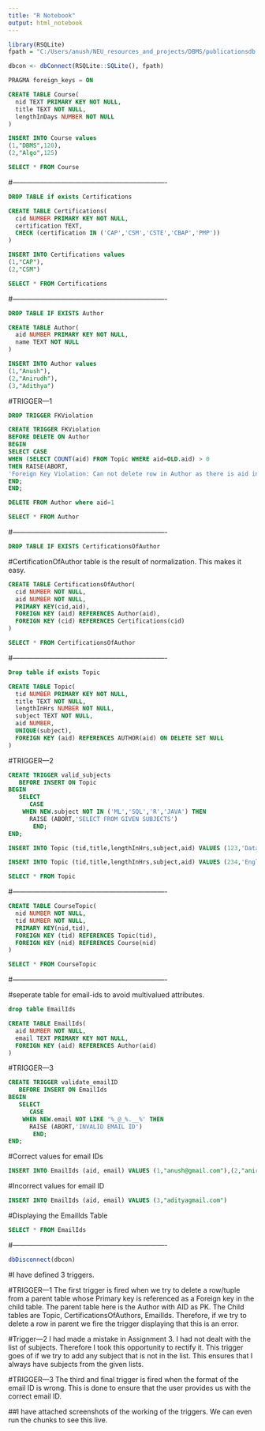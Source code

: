 ---
title: "R Notebook"
output: html_notebook
---

```{r}
library(RSQLite)
fpath = "C:/Users/anush/NEU_resources_and_projects/DBMS/publicationsdb.db"

dbcon <- dbConnect(RSQLite::SQLite(), fpath)
```

```{sql connection=dbcon}
PRAGMA foreign_keys = ON
```


```{sql connection=dbcon}
CREATE TABLE Course(
  nid TEXT PRIMARY KEY NOT NULL,
  title TEXT NOT NULL,
  lengthInDays NUMBER NOT NULL
)
```

```{sql connection=dbcon}
INSERT INTO Course values 
(1,"DBMS",120),
(2,"Algo",125)
```

```{sql connection=dbcon}
SELECT * FROM Course
```

#-------------------------------------------------------------------

```{sql connection=dbcon}
DROP TABLE if exists Certifications
```

```{sql connection=dbcon}
CREATE TABLE Certifications(
  cid NUMBER PRIMARY KEY NOT NULL,
  certification TEXT,
  CHECK (certification IN ('CAP','CSM','CSTE','CBAP','PMP'))
)
```

```{sql connection=dbcon}
INSERT INTO Certifications values 
(1,"CAP"),
(2,"CSM")
```

```{sql connection=dbcon}
SELECT * FROM Certifications
```

#-------------------------------------------------------------------

```{sql connection=dbcon}
DROP TABLE IF EXISTS Author
```

```{sql connection=dbcon}
CREATE TABLE Author(
  aid NUMBER PRIMARY KEY NOT NULL,
  name TEXT NOT NULL
)
```

```{sql connection=dbcon}
INSERT INTO Author values 
(1,"Anush"),
(2,"Anirudh"),
(3,"Adithya")
```

#TRIGGER---1
```{sql connection=dbcon}
DROP TRIGGER FKViolation
```

```{sql connection=dbcon}
CREATE TRIGGER FKViolation
BEFORE DELETE ON Author
BEGIN
SELECT CASE 
WHEN (SELECT COUNT(aid) FROM Topic WHERE aid=OLD.aid) > 0
THEN RAISE(ABORT,
'Foreign Key Violation: Can not delete row in Author as there is aid in Topic referenced as Foreign Key')
END; 
END;
```

```{sql connection=dbcon}
DELETE FROM Author where aid=1
```

```{sql connection=dbcon}
SELECT * FROM Author 
```

#-------------------------------------------------------------------

```{sql connection=dbcon}
DROP TABLE IF EXISTS CertificationsOfAuthor
```
#CertificationOfAuthor table is the result of normalization. This makes it easy.
```{sql connection=dbcon}
CREATE TABLE CertificationsOfAuthor(
  cid NUMBER NOT NULL,
  aid NUMBER NOT NULL,
  PRIMARY KEY(cid,aid),
  FOREIGN KEY (aid) REFERENCES Author(aid),
  FOREIGN KEY (cid) REFERENCES Certifications(cid)
)
```

```{sql connection=dbcon}
SELECT * FROM CertificationsOfAuthor
```

#-------------------------------------------------------------------

```{sql connection=dbcon}
Drop table if exists Topic
```

```{sql connection=dbcon}
CREATE TABLE Topic(
  tid NUMBER PRIMARY KEY NOT NULL,
  title TEXT NOT NULL,
  lengthInHrs NUMBER NOT NULL,
  subject TEXT NOT NULL,
  aid NUMBER,
  UNIQUE(subject),
  FOREIGN KEY (aid) REFERENCES AUTHOR(aid) ON DELETE SET NULL
)
```

#TRIGGER---2
```{sql connection=dbcon}
CREATE TRIGGER valid_subjects
   BEFORE INSERT ON Topic
BEGIN
   SELECT
      CASE
	WHEN NEW.subject NOT IN ('ML','SQL','R','JAVA') THEN
   	  RAISE (ABORT,'SELECT FROM GIVEN SUBJECTS')
       END;
END;
```

```{sql connection=dbcon}
INSERT INTO Topic (tid,title,lengthInHrs,subject,aid) VALUES (123,'Database',3,'SQL',1),(456,'Neural Networks',6,'ML',3)
```

```{sql connection=dbcon}
INSERT INTO Topic (tid,title,lengthInHrs,subject,aid) VALUES (234,'English',4,'Literature',2)
```

```{sql connection=dbcon}
SELECT * FROM Topic
```

#-------------------------------------------------------------------

```{sql connection=dbcon}
CREATE TABLE CourseTopic(
  nid NUMBER NOT NULL,
  tid NUMBER NOT NULL,
  PRIMARY KEY(nid,tid),
  FOREIGN KEY (tid) REFERENCES Topic(tid),
  FOREIGN KEY (nid) REFERENCES Course(nid)
)
```

```{sql connection=dbcon}
SELECT * FROM CourseTopic
```

#-------------------------------------------------------------------

#seperate table for email-ids to avoid multivalued attributes.
```{sql connection=dbcon}
drop table EmailIds
```

```{sql connection=dbcon}
CREATE TABLE EmailIds(
  aid NUMBER NOT NULL,
  email TEXT PRIMARY KEY NOT NULL,
  FOREIGN KEY (aid) REFERENCES Author(aid)
)
```

#TRIGGER---3
```{sql connection=dbcon}
CREATE TRIGGER validate_emailID
   BEFORE INSERT ON EmailIds
BEGIN
   SELECT
      CASE
	WHEN NEW.email NOT LIKE '%_@_%.__%' THEN
   	  RAISE (ABORT,'INVALID EMAIL ID')
       END;
END;
```

#Correct values for email IDs
```{sql connection=dbcon}
INSERT INTO EmailIds (aid, email) VALUES (1,"anush@gmail.com"),(2,"anirudh@yahoo.com")

```

#Incorrect values for email ID
```{sql connection=dbcon}
INSERT INTO EmailIds (aid, email) VALUES (3,"adityagmail.com")
```

#Displaying the EmailIds Table
```{sql connection=dbcon}
SELECT * FROM EmailIds
```

#-------------------------------------------------------------------

```{r}
dbDisconnect(dbcon)
```



#I have defined 3 triggers. 

#TRIGGER---1
The first trigger is fired when we try to delete a row/tuple from a parent table whose Primary key is referenced as a Foreign key in the child table. The parent table here is the Author with AID as PK. The Child tables are Topic, CertificationsOfAuthors, EmailIds. Therefore, if we try to delete a row in parent we fire the trigger displaying that this is an error.

#Trigger---2
I had made a mistake in Assignment 3. I had not dealt with the list of subjects. Therefore I took this opportunity to rectify it. This trigger goes of if we try to add any subject that is not in the list. This ensures that I always have subjects from the given lists.

#TRIGGER---3
The third and final trigger is fired when the format of the email ID is wrong. This is done to ensure that the user provides us with the correct email ID. 

##I have attached screenshots of the working of the triggers. We can even run the chunks to see this live.
